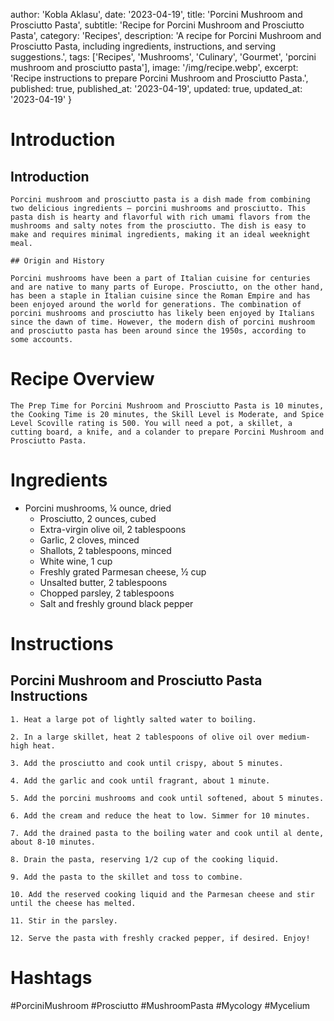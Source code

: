 
  author: 'Kobla Aklasu',
  date: '2023-04-19',
  title: 'Porcini Mushroom and Prosciutto Pasta',
  subtitle: 'Recipe for Porcini Mushroom and Prosciutto Pasta',
  category: 'Recipes',
  description: 'A recipe for Porcini Mushroom and Prosciutto Pasta, including ingredients, instructions, and serving suggestions.',
  tags: ['Recipes', 'Mushrooms', 'Culinary', 'Gourmet', 'porcini mushroom and prosciutto pasta'],
  image: '/img/recipe.webp',
  excerpt: 'Recipe instructions to prepare Porcini Mushroom and Prosciutto Pasta.',
  published: true,
  published_at: '2023-04-19',
  updated: true,
  updated_at: '2023-04-19'
}


  # Introduction

## Introduction
    
    Porcini mushroom and prosciutto pasta is a dish made from combining two delicious ingredients – porcini mushrooms and prosciutto. This pasta dish is hearty and flavorful with rich umami flavors from the mushrooms and salty notes from the prosciutto. The dish is easy to make and requires minimal ingredients, making it an ideal weeknight meal. 
    
    ## Origin and History
    
    Porcini mushrooms have been a part of Italian cuisine for centuries and are native to many parts of Europe. Prosciutto, on the other hand, has been a staple in Italian cuisine since the Roman Empire and has been enjoyed around the world for generations. The combination of porcini mushrooms and prosciutto has likely been enjoyed by Italians since the dawn of time. However, the modern dish of porcini mushroom and prosciutto pasta has been around since the 1950s, according to some accounts.

# Recipe Overview

    The Prep Time for Porcini Mushroom and Prosciutto Pasta is 10 minutes, the Cooking Time is 20 minutes, the Skill Level is Moderate, and Spice Level Scoville rating is 500. You will need a pot, a skillet, a cutting board, a knife, and a colander to prepare Porcini Mushroom and Prosciutto Pasta.

# Ingredients

- Porcini mushrooms, ¼ ounce, dried
    - Prosciutto, 2 ounces, cubed
    - Extra-virgin olive oil, 2 tablespoons
    - Garlic, 2 cloves, minced
    - Shallots, 2 tablespoons, minced 
    - White wine, 1 cup 
    - Freshly grated Parmesan cheese, ½ cup
    - Unsalted butter, 2 tablespoons
    - Chopped parsley, 2 tablespoons 
    - Salt and freshly ground black pepper

# Instructions

## Porcini Mushroom and Prosciutto Pasta Instructions
    
    1. Heat a large pot of lightly salted water to boiling.
    
    2. In a large skillet, heat 2 tablespoons of olive oil over medium-high heat.
    
    3. Add the prosciutto and cook until crispy, about 5 minutes.
    
    4. Add the garlic and cook until fragrant, about 1 minute.
    
    5. Add the porcini mushrooms and cook until softened, about 5 minutes.
    
    6. Add the cream and reduce the heat to low. Simmer for 10 minutes.
    
    7. Add the drained pasta to the boiling water and cook until al dente, about 8-10 minutes.
    
    8. Drain the pasta, reserving 1/2 cup of the cooking liquid.
    
    9. Add the pasta to the skillet and toss to combine.
    
    10. Add the reserved cooking liquid and the Parmesan cheese and stir until the cheese has melted.
    
    11. Stir in the parsley.
    
    12. Serve the pasta with freshly cracked pepper, if desired. Enjoy!

# Hashtags

#PorciniMushroom #Prosciutto #MushroomPasta #Mycology #Mycelium



